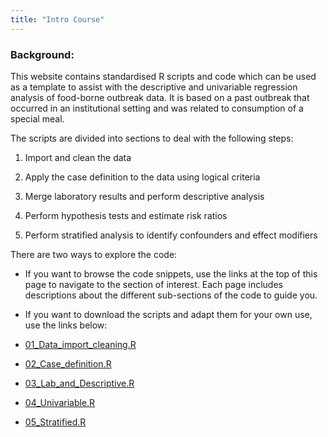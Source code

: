 ```yaml
---
title: "Intro Course"
---
```


### Background:

This website contains standardised R scripts and code which can be used as a template to assist with the descriptive and univariable regression analysis of food-borne outbreak data. It is based on a past outbreak that occurred in an institutional setting and was related to consumption of a special meal.

The scripts are divided into sections to deal with the following steps:

1.  Import and clean the data

2.  Apply the case definition to the data using logical criteria

3.  Merge laboratory results and perform descriptive analysis

4.  Perform hypothesis tests and estimate risk ratios

5.  Perform stratified analysis to identify confounders and effect modifiers

There are two ways to explore the code:

-   If you want to browse the code snippets, use the links at the top of this page to navigate to the section of interest. Each page includes descriptions about the different sub-sections of the code to guide you.

-   If you want to download the scripts and adapt them for your own use, use the links below:

-   [01_Data_import_cleaning.R](https://epiet.github.io/IntroCourse_inCop/01_Data_import_cleaning.R)

-   [02_Case_definition.R](https://epiet.github.io/IntroCourse_inCop/02_Case_definition.R)

-   [03_Lab_and_Descriptive.R](https://epiet.github.io/IntroCourse_inCop/03_Lab_and_Descriptive.R)

-   [04_Univariable.R](https://epiet.github.io/IntroCourse_inCop/04_Univariable.R)

-   [05_Stratified.R](https://epiet.github.io/IntroCourse_inCop/05_Stratified.R)
